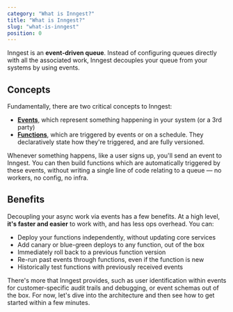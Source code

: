 ```yaml
---
category: "What is Inngest?"
title: "What is Inngest?"
slug: "what-is-inngest"
position: 0
---
```


Inngest is an **event-driven queue**.  Instead of configuring queues directly with all the associated work, Inngest decouples your queue from your systems by using events. 

## Concepts

Fundamentally, there are two critical concepts to Inngest:

- [**Events**](/docs/event-format-and-structure), which represent something happening in your system (or a 3rd party)
- [**Functions**](/docs/functions/introduction), which are triggered by events or on a schedule.  They declaratively state how they're triggered, and are fully versioned.

Whenever something happens, like a user signs up, you'll send an event to Inngest.  You can then build functions which are automatically triggered by these events, without writing a single line of code relating to a queue — no workers, no config, no infra.

## Benefits

Decoupling your async work via events has a few benefits.  At a high level, **it's faster and easier** to work with, and has less ops overhead.  You can:

- Deploy your functions independently, without updating core services
- Add canary or blue-green deploys to any function, out of the box
- Immediately roll back to a previous function version
- Re-run past events through functions, even if the function is new
- Historically test functions with previously received events

There's more that Inngest provides, such as user identification within events for customer-specific audit trails and debugging, or event schemas out of the box.  For now, let's dive into the architecture and then see how to get started within a few minutes.
